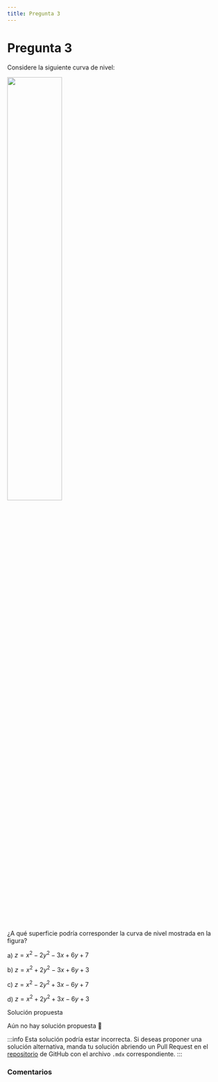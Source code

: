 ```yaml
---
title: Pregunta 3
---
```



# Pregunta 3

Considere la siguiente curva de nivel:

<Image
  src="mathematics/calculus-1-2-3/exercises/2019-1/p03/image.png"
  width="50%"
/>

¿A qué superficie podría corresponder la curva de nivel mostrada en la figura?

a) $z=x^2-2 y^2-3 x+6 y+7$

b) $z=x^2+2 y^2-3 x+6 y+3$

c) $z=x^2-2 y^2+3 x-6 y+7$

d) $z=x^2+2 y^2+3 x-6 y+3$

<MDXDetails>
<summary>Solución propuesta</summary>

Aún no hay solución propuesta 🥲

:::info
Esta solución podría estar incorrecta. Si deseas proponer una solución alternativa, manda tu solución abriendo
un Pull Request en el [repositorio](https://github.com/crow-rojas/apuntes-fundamentals/pulls) de GitHub con el archivo
`.mdx` correspondiente.
:::

</MDXDetails>

### Comentarios

<Disqus
  url="https://crow-rojas.github.io/apuntes-fundamentals/docs/mathematics/calculus-1-2-3/exercises/2019-1/p03"
  identifier="docs/mathematics/calculus-1-2-3/exercises/2019-1/p03"
  title="2019-1 Cálculo I, II y III - Pregunta 03"
/>
